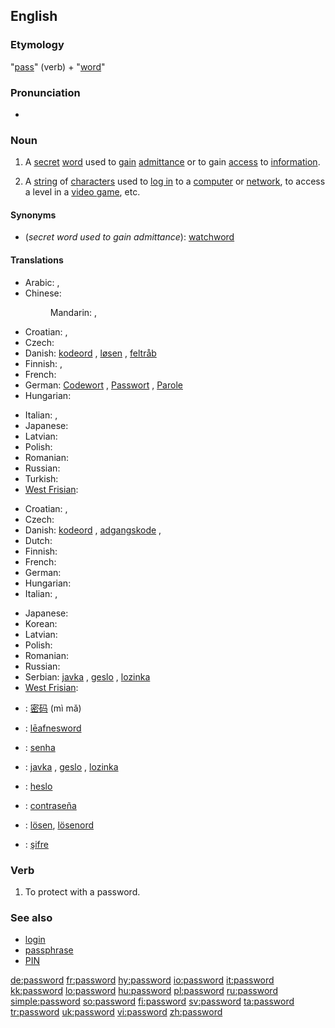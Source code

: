 ==English==

===Etymology===
"[[pass#Verb|pass]]" (verb) + "[[word]]"

===Pronunciation===
* {{IPA|[ˈpaːswɜːd]}}

===Noun===
{{wikipedia}}
{{en-noun}}

# A [[secret]] [[word]] used to [[gain]] [[admittance]] or to gain [[access]] to [[information]].
# {{computing}} A [[string]] of [[character]]s used to [[log in]] to a [[computer]] or [[network]], to access a level in a [[video game]], etc.

====Synonyms====
* (''secret word used to gain admittance''): [[watchword]]

====Translations====
{{trans-top|secret word used to gain admittance}}
* Arabic: {{t|ar|كلمة المرور|tr=kalimat al-muruur|sc=Arab}},  {{t|ar|كلمة السر|tr=kalimat al-sirr|sc=Arab}}
* Chinese:
*: Mandarin: {{t|zh|密碼|sc=Hani}},  {{t|zh|密码|tr=mìmǎ|sc=Hani}}
* Croatian: {{t-|hr|lozinka|f|alt=lòzīnka}}, {{t-|hr|geslo|n|alt=gȅslo}}
* Czech: {{t-|cs|heslo|n}}
* Danish: [[kodeord]] {{n}}, [[løsen]] {{n}}, [[feltråb]] {{n}}
* Finnish: {{t+|fi|salasana}}, {{t+|fi|tunnussana}}
* French: {{t+|fr|mot de passe|m}}
* German: [[Codewort]] {{m}}, [[Passwort]] {{n}}, [[Parole]] {{f}}
* Hungarian: {{t+|hu|jelszó}}
{{trans-mid}}
* Italian: {{t+|it|parola d'ordine|f}}, {{t-|it|parola chiave|f}}
* Japanese: {{t|ja|パスワード|tr=pasuwādo|sc=Jpan}}
* Latvian: {{t-|lv|parole|f|xs=Latvian}}
* Polish: {{t+|pl|hasło|n}}
* Romanian: {{t|ro|parolă|f}}
* Russian: {{t+|ru|пароль|m|tr=paról'|sc=Cyrl}}
* Turkish: {{t|tr|parola}}
* [[West Frisian]]: {{t|fy|wachtwurd|n|xs=West Frisian}}
{{trans-bottom}}

{{trans-top|computing: string of characters known only to a user}}
* Croatian: {{t-|hr|lozinka|f|alt=lòzīnka}}, {{t-|hr|geslo|n|alt=gȅslo}}
* Czech: {{t-|cs|heslo|n}}
* Danish: [[kodeord]] {{n}}, [[adgangskode]] {{c}}, {{t-|da|password|n}}
* Dutch: {{t+|nl|wachtwoord|n}}
* Finnish: {{t+|fi|salasana}}
* French: {{t+|fr|mot de passe|m}}
* German: {{t+|de|Passwort|n}}
* Hungarian: {{t+|hu|jelszó}}
* Italian: {{t-|it|parola chiave|f}}, {{t+|it|password|f}}
{{trans-mid}}
* Japanese: {{t-|ja|パスワード|tr=pasuwādo|sc=Jpan}}
* Korean: {{ko-inline|암호|amho}}
* Latvian: {{t-|lv|parole|f|xs=Latvian}}
* Polish: {{t+|pl|hasło|n}}
* Romanian: {{t|ro|parolă|f}}
* Russian: {{t+|ru|пароль|m|tr=paról'|sc=Cyrl}}
* Serbian: [[javka]] {{f}}, [[geslo]] {{n}}, [[lozinka]] {{f}}
* [[West Frisian]]: {{t|fy|wachtwurd|n|xs=West Frisian}}
{{trans-bottom}}

{{checktrans-top}}
* {{ttbc|Chinese}}: [[密码]] (mì mǎ)
* {{ttbc|Old English}}: [[leafnesword|lēafnesword]] {{n}}
* {{ttbc|Portuguese}}: [[senha]]
{{checktrans-mid}}
* {{ttbc|Serbian}}: [[javka]] {{f}}, [[geslo]] {{n}}, [[lozinka]] {{f}}
* {{ttbc|Slovak}}: [[heslo]] {{n}}
* {{ttbc|Spanish}}: [[contraseña]]
* {{ttbc|Swedish}}: [[lösen]], [[lösenord]]
* {{ttbc|Turkish}}: [[şifre]]
{{checktrans-bottom}}

===Verb===
{{en-verb}}

# {{computing|transitive}} To protect with a password.

===See also===
* [[login]]
* [[passphrase]]
* [[PIN]]

[[de:password]]
[[fr:password]]
[[hy:password]]
[[io:password]]
[[it:password]]
[[kk:password]]
[[lo:password]]
[[hu:password]]
[[pl:password]]
[[ru:password]]
[[simple:password]]
[[so:password]]
[[fi:password]]
[[sv:password]]
[[ta:password]]
[[tr:password]]
[[uk:password]]
[[vi:password]]
[[zh:password]]